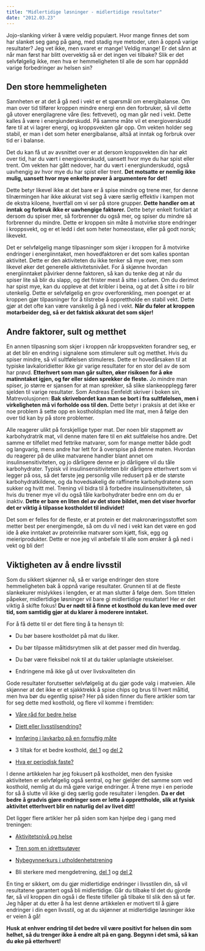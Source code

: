 ```yaml
---
title: "Midlertidige løsninger - midlertidige resultater"
date: "2012.03.23"
---
```


Jojo-slanking virker å være veldig populært. Hvor mange finnes det som har slanket seg gang på gang, med stadig nye metoder, uten å oppnå varige resultater? Jeg vet ikke, men svaret er mange! Veldig mange! Er det sånn at når man først har blitt overvektig så er det ingen vei tilbake? Slik er det selvfølgelig ikke, men hva er hemmeligheten til alle de som har oppnådd varige forbedringer av helsen sin?

## Den store hemmeligheten

Sannheten er at det å gå ned i vekt er et spørsmål om energibalanse. Om man over tid tilfører kroppen mindre energi enn den forbruker, så vil dette gå utover energilagrene våre (les: fettvevet), og man går ned i vekt. Dette kalles å være i energiunderskudd. På samme måte vil et energioverskudd føre til at vi lagrer energi, og kroppsvekten går opp. Om vekten holder seg stabil, er man i det som heter energibalanse, altså at inntak og forbruk over tid er i balanse.

Det du kan få ut av avsnittet over er at dersom kroppsvekten din har økt over tid, har du vært i energioverskudd, uansett hvor mye du har spist eller trent. Om vekten har gått nedover, har du vært i energiunderskudd, også uavhengig av hvor mye du har spist eller trent. **Det motsatte er nemlig ikke mulig, uansett hvor mye enkelte prøver å argumentere for det!**

Dette betyr likevel ikke at det bare er å spise mindre og trene mer, for denne tilnærmingen har ikke akkurat vist seg å være særlig effektiv i kampen mot de ekstra kiloene, hvertfall om vi ser på store grupper. **Dette handler om at inntak og forbruk ikke er uavhengige faktorer.** Dette betyr enkelt forklart at dersom du spiser mer, så forbrenner du også mer, og spiser du mindre så forbrenner du mindre. Dette er kroppen sin måte å motvirke store endringer i kroppsvekt, og er et ledd i det som heter homeostase, eller på godt norsk; likevekt.

Det er selvfølgelig mange tilpasninger som skjer i kroppen for å motvirke endringer i energiinntaket, men hovedfaktoren er det som kalles spontan aktivitet. Dette er den aktiviteten du ikke tenker så mye over, men som likevel øker det generelle aktivitetsnivået. For å skjønne hvordan energiinntaket påvirker denne faktoren, så kan du tenke deg at når du spiser lite så blir du slapp, og det frister mest å sitte i sofaen. Om du derimot har spist mye, kan du oppleve at det kribler i beina, og at det å sitte i ro blir utenkelig. Dette er selvfølgelig en grov overforenkling, men poenget er at kroppen gjør tilpasninger for å tilstrebe å opprettholde en stabil vekt. Dette gjør at det ofte kan være vanskelig å gå ned i vekt. **Når du føler at kroppen motarbeider deg, så er det faktisk akkurat det som skjer!**

## Andre faktorer, sult og metthet

En annen tilpasning som skjer i kroppen når kroppsvekten forandrer seg, er at det blir en endring i signalene som stimulerer sult og metthet. Hvis du spiser mindre, så vil sultfølelsen stimuleres. Dette er hovedårsaken til at typiske lavkaloridietter ikke gir varige resultater for en stor del av de som har prøvd. **Etterhvert som man går sulten, øker risikoen for å øke matinntaket igjen, og før eller siden sprekker de fleste.** Jo mindre man spiser, jo større er sjansen for at man sprekker, så slike slankeopplegg fører sjelden til varige resultater. Som Andreas Eenfeldt skriver i boken sin, Matrevolusjonen: **Bak skrivebordet kan man se bort i fra sultfølelsen, men i virkeligheten må vi forholde oss til den.** Dette betyr i praksis at det ikke er noe problem å sette opp en kostholdsplan med lite mat, men å følge den over tid kan by på store problemer.

Alle reagerer ulikt på forskjellige typer mat. Der noen blir stappmett av karbohydratrik mat, vil denne maten føre til en økt sultfølelse hos andre. Det samme er tilfellet med fettrike matvarer, som for mange metter både godt og langvarig, mens andre har lett for å overspise på denne maten. Hvordan du reagerer på de ulike matvarene handler blant annet om insulinsensitiviteten, og jo dårligere denne er jo dårligere vil du tåle karbohydrater. Typisk vil insulinsensitiviteten blir dårligere etterhvert som vi legger på oss, så det første jeg personlig ville redusert på er de største karbohydratkildene, og da hovedsakelig de raffinerte karbohydratene som sukker og hvitt mel. Trening vil bidra til å forbedre insulinsensitiviteten, så hvis du trener mye vil du også tåle karbohydrater bedre enn om du er inaktiv. **Dette er bare en liten del av det store bildet, men det viser hvorfor det er viktig å tilpasse kostholdet til individet!**

Det som er felles for de fleste, er at protein er det makronæringsstoffet som metter best per energimengde, så om du vil ned i vekt kan det være en god ide å øke inntaket av proteinrike matvarer som kjøtt, fisk, egg og meieriprodukter. Dette er noe jeg vil anbefale til alle som ønsker å gå ned i vekt og bli der!

## Viktigheten av å endre livsstil

Som du sikkert skjønner nå, så er varige endringer den store hemmeligheten bak å oppnå varige resultater. Grunnen til at de fleste slankekurer mislykkes i lengden, er at man slutter å følge dem. Som tittelen påpeker, midlertidige løsninger vil bare gi midlertidige resultater! Her er det viktig å skifte fokus! **Du er nødt til å finne et kosthold du kan leve med over tid, som samtidig gjør at du klarer å moderere inntaket.**

For å få dette til er det flere ting å ta hensyn til:

-   Du bør basere kostholdet på mat du liker.

-   Du bør tilpasse måltidsrytmen slik at det passer med din hverdag.

-   Du bør være fleksibel nok til at du takler uplanlagte utskeielser.

-   Endringene må ikke gå ut over livskvaliteten din

Gode resultater forutsetter selvfølgelig at du gjør gode valg i matveien. Alle skjønner at det ikke er et sjakktrekk å spise chips og brus til hvert måltid, men hva bør du egentlig spise? Her på siden finner du flere artikler som tar for seg dette med kosthold, og flere vil komme i fremtiden:

-   [Våre råd for bedre helse](helserad.qmd "Våre råd for bedre helse")

-   [Diett eller livsstilsendring?](diett-livsstilsendring.qmd "Diett eller livsstilsendring?")

-   [Innføring i lavkarbo på en fornuftig måte](lavkarbo-livsstil.qmd "En kort innføring i lavkarbokosthold og tilpasning til din livsstil")

-   3 tiltak for et bedre kosthold, [del 1](kosthold-tiltak-1.qmd "3 enkle tiltak som kan forbedre kostholdet ditt") og [del 2](kosthold-tiltak-2.qmd "3 tiltak som kan forbedre kostholdet ditt, del 2")

-   [Hva er periodisk faste?](periodisk-faste-jul "Periodisk faste til jul?")

I denne artikkelen har jeg fokusert på kostholdet, men den fysiske aktiviteten er selvfølgelig også sentral, og her gjelder det samme som ved kosthold, nemlig at du må gjøre varige endringer. Å trene mye i en periode for så å slutte vil ikke gi deg særlig gode resultater i lengden. **Da er det bedre å gradvis gjøre endringer som er lette å opprettholde, slik at fysisk aktivitet etterhvert blir en naturlig del av livet ditt!**

Det ligger flere artikler her på siden som kan hjelpe deg i gang med treningen:

-   [Aktivitetsnivå og helse](aktivitet-helse.qmd "Aktivitetsnivå og helse")

-   [Tren som en idrettsutøver](tren-som-en-idrettsutover.qmd "Tren som en idrettsutøver – se ut som en!")

-   [Nybegynnerkurs i utholdenhetstrening](utholdenhet.qmd "Nybegynnerkurs i utholdenhetstrening")

-   Bli sterkere med mengdetrening, [del 1](mengdetrening-1.qmd "Bli sterkere med mengdetrening (Del 1)") og [del 2](mengdetrening-2.qmd "Bli sterkere med mengdetrening (Del 2)")

En ting er sikkert, om du gjør midlertidige endringer i livsstilen din, så vil resultatene garantert også bli midlertidige. Går du tilbake til det du gjorde før, så vil kroppen din også i de fleste tilfeller gå tilbake til slik den så ut før. Jeg håper at du etter å ha lest denne artikkelen er motivert til å gjøre endringer i din egen livsstil, og at du skjønner at midlertidige løsninger ikke er veien å gå!

**Husk at enhver endring til det bedre vil være positivt for helsen din som helhet, så du trenger ikke å endre alt på en gang. Begynn i det små, så kan du øke på etterhvert!**
